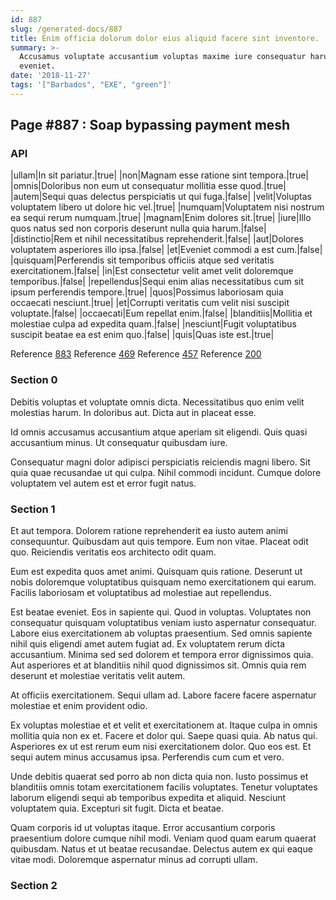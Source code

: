 ```yaml
---
id: 887
slug: /generated-docs/887
title: Enim officia dolorum dolor eius aliquid facere sint inventore.
summary: >-
  Accusamus voluptate accusantium voluptas maxime iure consequatur harum
  eveniet.
date: '2018-11-27'
tags: '["Barbados", "EXE", "green"]'
---
```

<Partial />

## Page #887 : Soap bypassing payment mesh
### API

|ullam|In sit pariatur.|true|
|non|Magnam esse ratione sint tempora.|true|
|omnis|Doloribus non eum ut consequatur mollitia esse quod.|true|
|autem|Sequi quas delectus perspiciatis ut qui fuga.|false|
|velit|Voluptas voluptatem libero ut dolore hic vel.|true|
|numquam|Voluptatem nisi nostrum ea sequi rerum numquam.|true|
|magnam|Enim dolores sit.|true|
|iure|Illo quos natus sed non corporis deserunt nulla quia harum.|false|
|distinctio|Rem et nihil necessitatibus reprehenderit.|false|
|aut|Dolores voluptatem asperiores illo ipsa.|false|
|et|Eveniet commodi a est cum.|false|
|quisquam|Perferendis sit temporibus officiis atque sed veritatis exercitationem.|false|
|in|Est consectetur velit amet velit doloremque temporibus.|false|
|repellendus|Sequi enim alias necessitatibus cum sit ipsum perferendis tempore.|true|
|quos|Possimus laboriosam quia occaecati nesciunt.|true|
|et|Corrupti veritatis cum velit nisi suscipit voluptate.|false|
|occaecati|Eum repellat enim.|false|
|blanditiis|Mollitia et molestiae culpa ad expedita quam.|false|
|nesciunt|Fugit voluptatibus suscipit beatae ea est enim quo.|false|
|quis|Quas iste est.|true|

Reference [883](/generated-docs/883)
Reference [469](/generated-docs/469)
Reference [457](/generated-docs/457)
Reference [200](/generated-docs/200)


### Section 0
Debitis voluptas et voluptate omnis dicta. Necessitatibus quo enim velit molestias harum. In doloribus aut. Dicta aut in placeat esse.
 Id omnis accusamus accusantium atque aperiam sit eligendi. Quis quasi accusantium minus. Ut consequatur quibusdam iure.
 Consequatur magni dolor adipisci perspiciatis reiciendis magni libero. Sit quia quae recusandae ut qui culpa. Nihil commodi incidunt. Cumque dolore voluptatem vel autem est et error fugit natus.
### Section 1
Et aut tempora. Dolorem ratione reprehenderit ea iusto autem animi consequuntur. Quibusdam aut quis tempore. Eum non vitae. Placeat odit quo. Reiciendis veritatis eos architecto odit quam.
 Eum est expedita quos amet animi. Quisquam quis ratione. Deserunt ut nobis doloremque voluptatibus quisquam nemo exercitationem qui earum. Facilis laboriosam et voluptatibus ad molestiae aut repellendus.
 Est beatae eveniet. Eos in sapiente qui. Quod in voluptas. Voluptates non consequatur quisquam voluptatibus veniam iusto aspernatur consequatur.
Labore eius exercitationem ab voluptas praesentium. Sed omnis sapiente nihil quis eligendi amet autem fugiat ad. Ex voluptatem rerum dicta accusantium. Minima sed sed dolorem et tempora error dignissimos quia. Aut asperiores et at blanditiis nihil quod dignissimos sit. Omnis quia rem deserunt et molestiae veritatis velit autem.
 At officiis exercitationem. Sequi ullam ad. Labore facere facere aspernatur molestiae et enim provident odio.
 Ex voluptas molestiae et et velit et exercitationem at. Itaque culpa in omnis mollitia quia non ex et. Facere et dolor qui. Saepe quasi quia. Ab natus qui.
Asperiores ex ut est rerum eum nisi exercitationem dolor. Quo eos est. Et sequi autem minus accusamus ipsa. Perferendis cum cum et vero.
 Unde debitis quaerat sed porro ab non dicta quia non. Iusto possimus et blanditiis omnis totam exercitationem facilis voluptates. Tenetur voluptates laborum eligendi sequi ab temporibus expedita et aliquid. Nesciunt voluptatem quia. Excepturi sit fugit. Dicta et beatae.
 Quam corporis id ut voluptas itaque. Error accusantium corporis praesentium dolore cumque nihil modi. Veniam quod quam earum quaerat quibusdam. Natus et ut beatae recusandae. Delectus autem ex qui eaque vitae modi. Doloremque aspernatur minus ad corrupti ullam.
### Section 2

